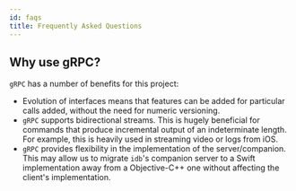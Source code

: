 ```yaml
---
id: faqs
title: Frequently Asked Questions
---
```


## Why use gRPC?

`gRPC` has a number of benefits for this project:

- Evolution of interfaces means that features can be added for particular calls added, without the need for numeric versioning.
- `gRPC` supports bidirectional streams. This is hugely beneficial for commands that produce incremental output of an indeterminate length. For example, this is heavily used in streaming video or logs from iOS.
- `gRPC` provides flexibility in the implementation of the server/companion. This may allow us to migrate `idb`'s companion server to a Swift implementation away from a Objective-C++ one without affecting the client's implementation.
